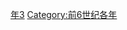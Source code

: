 {{Catnav|頁面分類|历史|歷史時代|年|前6世纪各年}}

{{catmore}}

[[Category:前500年代|年3]]
[[Category:前6世纪各年|Category:前6世纪各年]]
